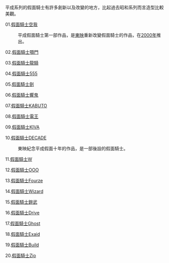 平成系列的假面騎士有許多創新以及改變的地方，比起過去昭和系列而言造型比較美觀。

01.[[假面騎士空我|假面騎士空我]]
:平成假面騎士第一部作品，是[[東映|東映]]重新改變假面騎士的作品，在[[2000年|2000年]]推出。

02.[[假面騎士顎門|假面騎士顎門]]
:

03.[[假面騎士龍騎|假面騎士龍騎]]
:

04.[[假面騎士555|假面騎士555]]
:

05.[[假面騎士劍|假面騎士劍]]
:

06.[[假面騎士響鬼|假面騎士響鬼]]
:

07.[[假面騎士KABUTO|假面騎士KABUTO]]
:

08.[[假面騎士電王|假面騎士電王]]
:

09.[[假面騎士KIVA|假面騎士KIVA]]
:

10.[[假面騎士DECADE|假面騎士DECADE]]
:東映紀念平成假面十年的作品，是一部後設的假面騎士。

11.[[假面騎士W|假面騎士W]]
:

12.[[假面騎士OOO|假面騎士OOO]]
:

13.[[假面騎士Fourze|假面騎士Fourze]]
:

14.[[假面騎士Wizard|假面騎士Wizard]]
:

15.[[假面騎士鎧武|假面騎士鎧武]]
:

16.[[假面騎士Drive|假面騎士Drive]]
:

17.[[假面騎士Ghost|假面騎士Ghost]]
:

18.[[假面騎士Exaid|假面騎士Exaid]]
:

19.[[假面騎士Build|假面騎士Build]]
:

20.[[假面騎士Zio|假面騎士Zio]]
: